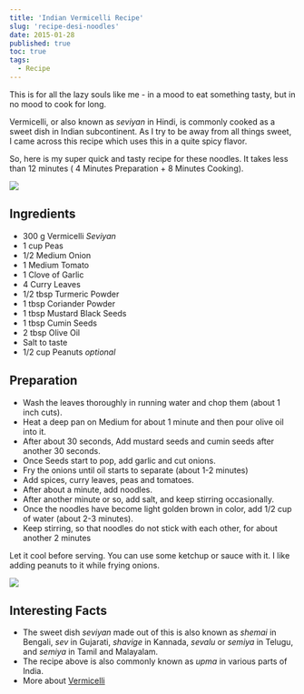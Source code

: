 ```yaml
---
title: 'Indian Vermicelli Recipe'
slug: 'recipe-desi-noodles'
date: 2015-01-28
published: true
toc: true
tags:
  - Recipe
---
```


This is for all the lazy souls like me - in a mood to eat something tasty, but in no mood to cook
for long.

Vermicelli, or also known as _seviyan_ in Hindi, is commonly cooked as a sweet dish in Indian
subcontinent. As I try to be away from all things sweet, I came across this recipe which uses this
in a quite spicy flavor.

So, here is my super quick and tasty recipe for these noodles. It takes less than 12 minutes ( 4
Minutes Preparation + 8 Minutes Cooking).

<img className="w-full max-w-2xl mx-auto" src="https://res.cloudinary.com/sadanandsingh/image/upload/v1496963332/desiNoodles_s0ez5g.jpg"/>

## Ingredients

- 300 g Vermicelli _Seviyan_
- 1 cup Peas
- 1/2 Medium Onion
- 1 Medium Tomato
- 1 Clove of Garlic
- 4 Curry Leaves
- 1/2 tbsp Turmeric Powder
- 1 tbsp Coriander Powder
- 1 tbsp Mustard Black Seeds
- 1 tbsp Cumin Seeds
- 2 tbsp Olive Oil
- Salt to taste
- 1/2 cup Peanuts _optional_

## Preparation

- Wash the leaves thoroughly in running water and chop them (about 1 inch cuts).
- Heat a deep pan on Medium for about 1 minute and then pour olive oil into it.
- After about 30 seconds, Add mustard seeds and cumin seeds after another 30 seconds.
- Once Seeds start to pop, add garlic and cut onions.
- Fry the onions until oil starts to separate (about 1-2 minutes)
- Add spices, curry leaves, peas and tomatoes.
- After about a minute, add noodles.
- After another minute or so, add salt, and keep stirring occasionally.
- Once the noodles have become light golden brown in color, add 1/2 cup of water (about 2-3
  minutes).
- Keep stirring, so that noodles do not stick with each other, for about another 2 minutes

Let it cool before serving. You can use some ketchup or sauce with it. I like adding peanuts to it
while frying onions.

<img className="w-full max-w-2xl mx-auto" src="https://res.cloudinary.com/sadanandsingh/image/upload/v1496963332/desiNoodles_final_tqeyey.jpg"/>

## Interesting Facts

- The sweet dish _seviyan_ made out of this is also known as _shemai_ in Bengali, _sev_ in
  Gujarati, _shavige_ in Kannada, _sevalu_ or _semiya_ in Telugu, and _semiya_ in Tamil and
  Malayalam.
- The recipe above is also commonly known as _upma_ in various parts of India.
- More about [Vermicelli](https://en.wikipedia.org/wiki/Vermicelli)
